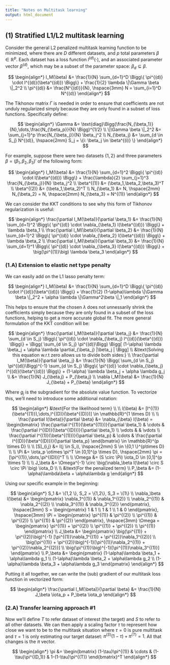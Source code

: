 ---
title: "Notes on Multitask learning"
output: html_document
---

## (1) Stratified L1/L2 multitask learning

Consider the general L2 penalized multitask learning function to be minimized, where there are $D$ different datasets, and $p$ total parameters $\beta \in \mathbb{R}^p$. Each dataset has a loss function $l^{(d)}(\cdot)$, and an associated parameter vector $\beta^{(d)}$, which may be a subset of the parameter space: $\beta_d \subseteq \beta$.

$$
\begin{align*}
l_M(\beta) &= \frac{1}{N} \sum_{d=1}^D \Bigg\{ \pi^{(d)} \cdot l^{(d)}(\beta^{(d)})  \Bigg\} + \frac{1}{2} \lambda \|\Gamma \beta \|_2^2 \\
\pi^{(d)} &= \frac{N^{(d)}}{N}, \hspace{3mm} N = \sum_{i=1}^D N^{(d)}
\end{align*}
$$

The Tikhonov matrix $\Gamma$ is needed in order to ensure that coefficients are not unduly regularized simply because they are only found in a subset of loss functions. Specifically define:

$$
\begin{align*}
\Gamma &= \text{diag}\Bigg(\frac{N_{\beta_1}}{N},\dots,\frac{N_{\beta_p}}{N} \Bigg)^{1/2} \\
\|\Gamma \beta \|_2^2 &= \sum_{j=1}^p \frac{N_{\beta_j}}{N} \beta_j^2 \\
N_{\beta_j} &= \sum_{d \in S_j} N^{(d)}, \hspace{2mm} S_j = \{i: \beta_j \in \beta^{(i)} \}
\end{align*}
$$

For example, suppose there were two datasets $\{1,2\}$ and three parameters $\beta=(\beta_1,\beta_2,\beta_3)'$ of the following form:

$$
\begin{align*}
l_M(\beta) &= \frac{1}{N} \sum_{d=1}^2 \Bigg\{ \pi^{(d)} \cdot l(\beta^{(d)})  \Bigg\} +  \frac{\lambda}{2} \sum_{j=1}^3 \frac{N_{\beta_j}}{N} \beta_j^2 \\
\beta^{(1)} &= (\beta_1,\beta_2,\beta_3)^T \\
\beta^{(2)} &= (\beta_1,\beta_2)^T \\
N_{\beta_1} &= N, \hspace{2mm} N_{\beta_2} = N, \hspace{2mm} N_{\beta_3} = N^{(1)}
\end{align*}
$$

We can consider the KKT conditions to see why this form of Tikhonov regularization is useful:


$$
\begin{align*}
\frac{\partial l_M(\beta)}{\partial \beta_1} &= \frac{1}{N} \sum_{d=1}^2 \Bigg\{ \pi^{(d)} \cdot \nabla_{\beta_1} l(\beta^{(d)})  \Bigg\} + \lambda \beta_1 \\
\frac{\partial l_M(\beta)}{\partial \beta_2} &= \frac{1}{N} \sum_{d=1}^2 \Bigg\{ \pi^{(d)} \cdot \nabla_{\beta_2} l(\beta^{(d)})  \Bigg\} + \lambda \beta_2 \\
\frac{\partial l_M(\beta)}{\partial \beta_3} &= \frac{1}{N} \sum_{d=1}^1 \Bigg\{ \pi^{(d)} \cdot \nabla_{\beta_3} l(\beta^{(d)})  \Bigg\} + \big(\pi^{(1)}\big) \lambda \beta_3
\end{align*}
$$

### (1.A) Extension to elastic net type penalty

We can easily add on the L1 lasso penalty term:

$$
\begin{align*}
l_M(\beta) &= \frac{1}{N} \sum_{d=1}^D \Bigg\{ \pi^{(d)} \cdot l^{(d)}(\beta^{(d)})  \Bigg\} + \frac{1}{2} (1-\alpha)\lambda \|\Gamma \beta \|_2^2 + \alpha \lambda \|\Gamma^2\beta \|_1
\end{align*}
$$



This helps to ensure that the chosen $\lambda$ does not unnessarily shrink the coefficients simply because they are only found in a subset of the loss functions, helping to get a more accurate global fit. The more general formulation of the KKT condition will be:

$$
\begin{align*}
\frac{\partial l_M(\beta)}{\partial \beta_j} &= \frac{1}{N} \sum_{d \in S_j} \Bigg\{ \pi^{(d)} \cdot \nabla_{\beta_j} l^{(d)}(\beta^{(d)})  \Bigg\} + \Bigg( \sum_{d \in S_j}  \pi^{(d)}\Bigg) \Bigg[ (1-\alpha) \lambda \beta_j + \alpha \lambda \partial_{\beta_j} |\beta_j |  \Bigg] \\
&\text{Solving this equation w.r.t zero allows us to divide both sides:} \\
\frac{\partial l_M(\beta)}{\partial \beta_j} &= \frac{1}{N} \Bigg( \sum_{d \in S_j}  \pi^{(d)}\Bigg)^{-1} \sum_{d \in S_j} \Bigg\{ \pi^{(d)} \cdot \nabla_{\beta_j} l^{(d)}(\beta^{(d)})  \Bigg\} + (1-\alpha) \lambda \beta_j + \alpha \lambda g_j \\
&= \frac{1}{N} J_{\beta,j} + P_{\beta,j} \\
\nabla l_M(\beta) &= \frac{1}{N} J_{\beta} + P_{\beta}
\end{align*}
$$

Where $g_j$ is the subgradient for the absolute value function. To vectorize this, we'll need to introduce some additional notation:

$$
\begin{align*}
&\text{For the likelihood term} \\
\\
l(\beta) &= [l^{(1)}(\beta^{(1)}),\dots,l^{(D)}(\beta^{(D)})] \in \mathbb{R}^{1 \times D} \\
\\
\frac{\partial l(\beta)}{\partial \beta} &= \nabla_{\beta} l(\beta) = \begin{bmatrix} 
\frac{\partial l^{(1)}(\beta^{(1)})}{\partial \beta_1} & \cdots & \frac{\partial l^{(D)}(\beta^{(D)})}{\partial \beta_1} \\
\vdots & & \vdots \\
\frac{\partial l^{(1)}(\beta^{(1)})}{\partial \beta_p} & \cdots & \frac{\partial l^{(D)}(\beta^{(D)})}{\partial \beta_p}
\end{bmatrix} \in \mathbb{R}^{p \times D} \\
\\
[S]_{i,j} &= I(j \in S_i), \hspace{2mm} S \in \{0,1 \}^{p\times D} \\
\\
\Pi &= \iota_p \otimes \pi^T \in [0,1]^{p \times D}, \hspace{2mm} \pi = [\pi^{(1)},\dots,\pi^{(D)}]^T \\
\\
\Omega &= (S \circ \Pi) \iota_D \in [0,1]^{p \times 1} \\
\\
J_\beta &= \Omega^{-1} \circ \big(\nabla_\beta l(\beta) \circ S \circ \Pi \big) \iota_D \\
\\
&\text{For the penalized term} \\
P_\beta &= (1-\alpha)\lambda\beta + \alpha\lambda g
\end{align*}
$$

Using our specific example in the beginning:

$$
\begin{align*}
S_1 &= \{1,2 \}, S_2 = \{1,2\}, S_3 = \{1\} \\
\nabla_\beta l(\beta) &= \begin{pmatrix}
\nabla_1^{(1)} & \nabla_1^{(2)}  \\
\nabla_2^{(1)} & \nabla_2^{(2)} \\
\nabla_3^{(1)} & \nabla_3^{(2)}
\end{pmatrix}, \hspace{3mm} 
S = \begin{pmatrix}
1 & 1  \\
1 & 1 \\
1 & 0
\end{pmatrix}, \hspace{3mm} \Pi = \begin{pmatrix}
\pi^{(1)} & \pi^{(2)} \\
\pi^{(1)} & \pi^{(2)} \\
\pi^{(1)} & \pi^{(2)}
\end{pmatrix}, \hspace{3mm} 
\Omega = \begin{pmatrix}
\pi^{(1)} + \pi^{(2)} \\
\pi^{(1)} + \pi^{(2)} \\
\pi^{(1)}
\end{pmatrix} \\
J_\beta &= \begin{pmatrix}
\big(\pi^{(1)} + \pi^{(2)}\big)^{-1} [\pi^{(1)}\nabla_1^{(1)} + \pi^{(2)}\nabla_1^{(2)}] \\
\big(\pi^{(1)} + \pi^{(2)}\big)^{-1}[\pi^{(1)}\nabla_2^{(1)} + \pi^{(2)}\nabla_2^{(2)}] \\
\big(\pi^{(1)}\big)^{-1}[\pi^{(1)}\nabla_3^{(1)}] 
\end{pmatrix} \\
P_\beta &= \begin{pmatrix}
(1-\alpha)\lambda \beta_1 + \alpha\lambda g_1 \\
(1-\alpha)\lambda \beta_2 + \alpha\lambda g_2 \\
(1-\alpha)\lambda \beta_3 + \alpha\lambda g_3
\end{pmatrix}
\end{align*}
$$

Putting it all together, we can write the (sub) gradient of our multitask loss function in vectorized form:

$$
\begin{align*}
\frac{\partial l_M(\beta)}{\partial \beta} &= \frac{1}{N} J_\beta \iota_p + P_\beta \iota_p
\end{align*}
$$

### (2.A) Transfer learning approach #1

Now we'll define $T$ to refer dataset of interest (the target) and $S$ to refer to all other datasets. We can then apply a scaling factor $\tau$ to represent how close we want to be to the multitask situation where $\tau=0$ is pure multitask and $\tau=1$ is only estimating our target dataset: $\pi^{(S)}(1-\tau) + \pi^{(T)} = 1$. All that changes is the $\pi$ vector.

$$
\begin{align*}
\pi &= \begin{bmatrix} (1-\tau)\pi^{(1)} & \cdots  & (1-\tau)\pi^{(D_1)} & 1-(1-\tau)\pi^{(T)} \end{bmatrix}^T
\end{align*}
$$


